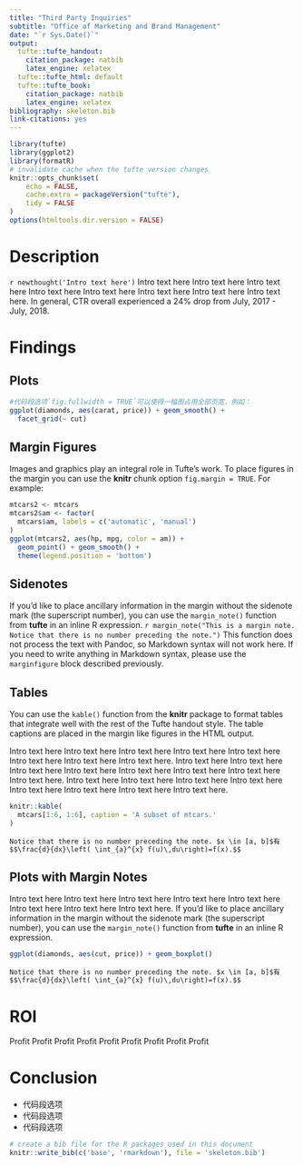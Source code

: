 ```yaml
---
title: "Third Party Inquiries"
subtitle: "Office of Marketing and Brand Management"
date: "`r Sys.Date()`"
output:
  tufte::tufte_handout:
    citation_package: natbib
    latex_engine: xelatex
  tufte::tufte_html: default
  tufte::tufte_book:
    citation_package: natbib
    latex_engine: xelatex
bibliography: skeleton.bib
link-citations: yes
---
```


```r
library(tufte)
library(ggplot2)
library(formatR)
# invalidate cache when the tufte version changes
knitr::opts_chunk$set(
	echo = FALSE,
	cache.extra = packageVersion("tufte"),
	tidy = FALSE
)
options(htmltools.dir.version = FALSE)
```

# Description


`r newthought('Intro text here')` Intro text here Intro text here Intro text here Intro text here Intro text here Intro text here Intro text here Intro text here. In general,
    \href{https://blog.adstage.io/facebook-ads-benchmarks}{{\color{blue}{\underline{FB Newsfeed }}}} CTR overall experienced a 24% drop from July, 2017 - July, 2018.



# Findings

## Plots



```r

#代码段选项`fig.fullwidth = TRUE`可以使得一幅图占用全部页宽，例如：
ggplot(diamonds, aes(carat, price)) + geom_smooth() +
  facet_grid(~ cut)
```

## Margin Figures

Images and graphics play an integral role in Tufte's work. To place figures in the margin you can use the **knitr** chunk option `fig.margin = TRUE`. For example:

```r

mtcars2 <- mtcars
mtcars2$am <- factor(
  mtcars$am, labels = c('automatic', 'manual')
)
ggplot(mtcars2, aes(hp, mpg, color = am)) +
  geom_point() + geom_smooth() +
  theme(legend.position = 'bottom')
```



## Sidenotes



If you'd like to place ancillary information in the margin without the sidenote mark (the superscript number), you can use the `margin_note()` function from **tufte** in an inline R expression. `r margin_note("This is a margin note.  Notice that there is no number preceding the note.")` This function does not process the text with Pandoc, so Markdown syntax will not work here. If you need to write anything in Markdown syntax, please use the `marginfigure` block described previously.





## Tables

You can use the `kable()` function from the **knitr** package to format tables that integrate well with the rest of the Tufte handout style. The table captions are placed in the margin like figures in the HTML output.

Intro text here Intro text here Intro text here Intro text here Intro text here Intro text here Intro text here Intro text here.
Intro text here Intro text here Intro text here Intro text here Intro text here Intro text here Intro text here Intro text here.
Intro text here Intro text here Intro text here Intro text here Intro text here Intro text here Intro text here Intro text here.




```r
knitr::kable(
  mtcars[1:6, 1:6], caption = 'A subset of mtcars.'
)
```


```marginfigure
Notice that there is no number preceding the note. $x \in [a, b]$有
$$\frac{d}{dx}\left( \int_{a}^{x} f(u)\,du\right)=f(x).$$
```

## Plots with Margin Notes

Intro text here Intro text here Intro text here Intro text here Intro text here Intro text here Intro text here Intro text here.
If you'd like to place ancillary information in the margin without the sidenote mark (the superscript number), you can use the `margin_note()` function from **tufte** in an inline R expression. 



```r
ggplot(diamonds, aes(cut, price)) + geom_boxplot()
```


```marginfigure
Notice that there is no number preceding the note. $x \in [a, b]$有
$$\frac{d}{dx}\left( \int_{a}^{x} f(u)\,du\right)=f(x).$$
```

# ROI

Profit Profit Profit
Profit Profit Profit
Profit Profit Profit

# Conclusion

* 代码段选项
* 代码段选项
* 代码段选项

```r
# create a bib file for the R packages used in this document
knitr::write_bib(c('base', 'rmarkdown'), file = 'skeleton.bib')
```
